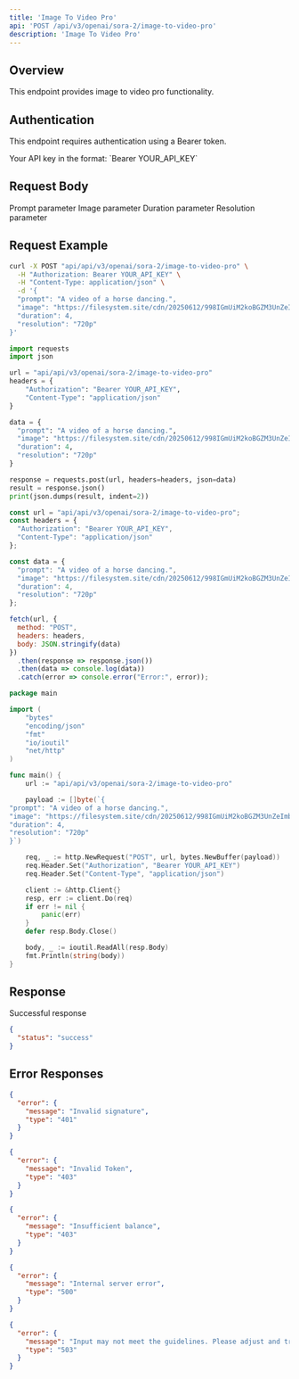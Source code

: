 ```yaml
---
title: 'Image To Video Pro'
api: 'POST /api/v3/openai/sora-2/image-to-video-pro'
description: 'Image To Video Pro'
---
```


## Overview

This endpoint provides image to video pro functionality.

## Authentication

This endpoint requires authentication using a Bearer token.

<ParamField header="Authorization" type="string" required default="sk-***********">
  Your API key in the format: `Bearer YOUR_API_KEY`
</ParamField>

## Request Body

<ParamField body="prompt" type="string" required default="A video of a horse dancing.">
  Prompt parameter
</ParamField>

<ParamField body="image" type="string"  default="https://filesystem.site/cdn/20250612/998IGmUiM2koBGZM3UnZeImbPBNIUL.png">
  Image parameter
</ParamField>

<ParamField body="duration" type="integer"  default="4">
  Duration parameter
</ParamField>

<ParamField body="resolution" type="string"  default="720p">
  Resolution parameter
</ParamField>

## Request Example

<CodeGroup>

```bash cURL
curl -X POST "api/api/v3/openai/sora-2/image-to-video-pro" \
  -H "Authorization: Bearer YOUR_API_KEY" \
  -H "Content-Type: application/json" \
  -d '{
  "prompt": "A video of a horse dancing.",
  "image": "https://filesystem.site/cdn/20250612/998IGmUiM2koBGZM3UnZeImbPBNIUL.png",
  "duration": 4,
  "resolution": "720p"
}'
```

```python Python
import requests
import json

url = "api/api/v3/openai/sora-2/image-to-video-pro"
headers = {
    "Authorization": "Bearer YOUR_API_KEY",
    "Content-Type": "application/json"
}

data = {
  "prompt": "A video of a horse dancing.",
  "image": "https://filesystem.site/cdn/20250612/998IGmUiM2koBGZM3UnZeImbPBNIUL.png",
  "duration": 4,
  "resolution": "720p"
}

response = requests.post(url, headers=headers, json=data)
result = response.json()
print(json.dumps(result, indent=2))
```

```javascript JavaScript
const url = "api/api/v3/openai/sora-2/image-to-video-pro";
const headers = {
  "Authorization": "Bearer YOUR_API_KEY",
  "Content-Type": "application/json"
};

const data = {
  "prompt": "A video of a horse dancing.",
  "image": "https://filesystem.site/cdn/20250612/998IGmUiM2koBGZM3UnZeImbPBNIUL.png",
  "duration": 4,
  "resolution": "720p"
};

fetch(url, {
  method: "POST",
  headers: headers,
  body: JSON.stringify(data)
})
  .then(response => response.json())
  .then(data => console.log(data))
  .catch(error => console.error("Error:", error));
```

```go Go
package main

import (
    "bytes"
    "encoding/json"
    "fmt"
    "io/ioutil"
    "net/http"
)

func main() {
    url := "api/api/v3/openai/sora-2/image-to-video-pro"

    payload := []byte(`{
"prompt": "A video of a horse dancing.",
"image": "https://filesystem.site/cdn/20250612/998IGmUiM2koBGZM3UnZeImbPBNIUL.png",
"duration": 4,
"resolution": "720p"
}`)

    req, _ := http.NewRequest("POST", url, bytes.NewBuffer(payload))
    req.Header.Set("Authorization", "Bearer YOUR_API_KEY")
    req.Header.Set("Content-Type", "application/json")

    client := &http.Client{}
    resp, err := client.Do(req)
    if err != nil {
        panic(err)
    }
    defer resp.Body.Close()

    body, _ := ioutil.ReadAll(resp.Body)
    fmt.Println(string(body))
}
```

</CodeGroup>

## Response

<ResponseField name="Success" type="200">
  Successful response

```json
{
  "status": "success"
}
```
</ResponseField>

## Error Responses

<ResponseExample>

```json 401 - Invalid signature
{
  "error": {
    "message": "Invalid signature",
    "type": "401"
  }
}
```

```json 403 - Invalid Token
{
  "error": {
    "message": "Invalid Token",
    "type": "403"
  }
}
```

```json 403 - Insufficient balance
{
  "error": {
    "message": "Insufficient balance",
    "type": "403"
  }
}
```

```json 500 - Internal server error
{
  "error": {
    "message": "Internal server error",
    "type": "500"
  }
}
```

```json 503 - Content policy violation
{
  "error": {
    "message": "Input may not meet the guidelines. Please adjust and try again.",
    "type": "503"
  }
}
```

</ResponseExample>

